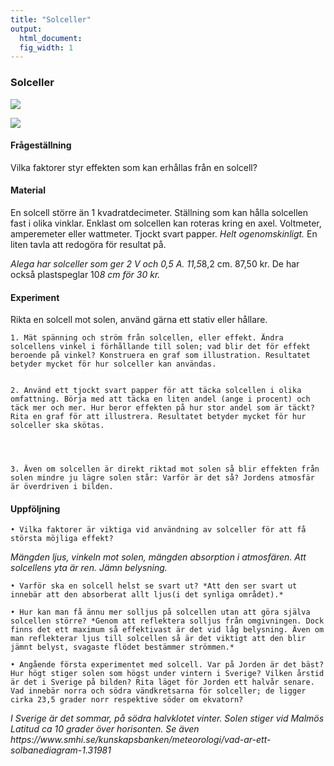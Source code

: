 ```yaml
---
title: "Solceller"
output:
  html_document:
  fig_width: 1
---
```



### Solceller

![](figures/solar-cells-in-the-sun-2v2.jpg)

![](figures/v3solar-pyramid-spin-solar-cell-cost-of-electricity-1v4.jpg)




#### Frågeställning

Vilka faktorer styr effekten som kan erhållas från en solcell?


#### Material

En solcell större än 1 kvadratdecimeter.
Ställning som kan hålla solcellen fast i olika vinklar. Enklast om solcellen kan roteras kring en axel.
Voltmeter, amperemeter eller wattmeter.
Tjockt svart papper. *Helt ogenomskinligt.*
En liten tavla att redogöra för resultat på.

*Alega har solceller som ger 2 V och 0,5 A. 11,5*8,2 cm. 87,50 kr. De har också plastspeglar 10*8 cm för 30 kr.*




#### Experiment

Rikta en solcell mot solen, använd gärna ett stativ eller hållare.

    1. Mät spänning och ström från solcellen, eller effekt. Ändra solcellens vinkel i förhållande till solen; vad blir det för effekt beroende på vinkel? Konstruera en graf som illustration. Resultatet betyder mycket för hur solceller kan användas.


    2. Använd ett tjockt svart papper för att täcka solcellen i olika omfattning. Börja med att täcka en liten andel (ange i procent) och täck mer och mer. Hur beror effekten på hur stor andel som är täckt? Rita en graf för att illustrera. Resultatet betyder mycket för hur solceller ska skötas.




    3. Även om solcellen är direkt riktad mot solen så blir effekten från solen mindre ju lägre solen står: Varför är det så? Jordens atmosfär är överdriven i bilden.


#### Uppföljning

    • Vilka faktorer är viktiga vid användning av solceller för att få största möjliga effekt?
*Mängden ljus, vinkeln mot solen, mängden absorption i atmosfären. Att solcellens yta är ren. Jämn belysning.*

    • Varför ska en solcell helst se svart ut? *Att den ser svart ut innebär att den absorberat allt ljus(i det synliga området).*

    • Hur kan man få ännu mer solljus på solcellen utan att göra själva solcellen större? *Genom att reflektera solljus från omgivningen. Dock finns det ett maximum så effektivast är det vid låg belysning. Även om man reflekterar ljus till solcellen så är det viktigt att den blir jämnt belyst, svagaste flödet bestämmer strömmen.*

    • Angående första experimentet med solcell. Var på Jorden är det bäst? Hur högt stiger solen som högst under vintern i Sverige? Vilken årstid är det i Sverige på bilden? Rita läget för Jorden ett halvår senare. Vad innebär norra och södra vändkretsarna för solceller; de ligger cirka 23,5 grader norr respektive söder om ekvatorn?
*I Sverige är det sommar, på södra halvklotet vinter. Solen stiger vid Malmös Latitud ca 10 grader över horisonten. Se även https://www.smhi.se/kunskapsbanken/meteorologi/vad-ar-ett-solbanediagram-1.31981 *

